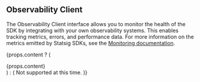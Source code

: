 
## Observability Client

The Observability Client interface allows you to monitor the health of the SDK by integrating with your own observability systems. This enables tracking metrics, errors, and performance data. For more information on the metrics emitted by Statsig SDKs, see the [Monitoring documentation](/sdk_monitoring).

{props.content ? (
  <div>{props.content}</div>
) : (
  <Admonition type="note" title="Note">
    Not supported at this time.
  </Admonition>
)}
